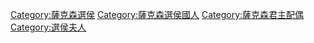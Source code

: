 [[Category:薩克森選侯|Category:薩克森選侯]]
[[Category:薩克森選侯國人|Category:薩克森選侯國人]]
[[Category:薩克森君主配偶|Category:薩克森君主配偶]]
[[Category:選侯夫人|Category:選侯夫人]]